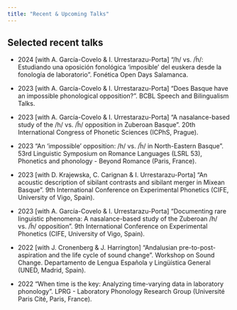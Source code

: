 ```yaml
---
title: "Recent & Upcoming Talks"
---
```


::: {.featured-publications-section}

# Selected recent talks

- 2024 [with A. García-Covelo & I. Urrestarazu-Porta] "/h/ vs. /h̃/: Estudiando una oposición fonológica 'imposible' del euskera desde la fonología de laboratorio". Fonética Open Days Salamanca. [<i class="fas fa-chalkboard-teacher fa-lg"></i>](/static/slides/larraine-osoa/2024-larraine-h-fod.html)

- 2023 [with A. García-Covelo & I. Urrestarazu-Porta] "Does Basque have an impossible phonological opposition?". BCBL Speech and Bilingualism Talks. [<i class="fas fa-chalkboard-teacher fa-lg"></i>](/static/slides/larraine-osoa/2023-larraine-nasals-bcbl.html) [<i class="fas fa-chalkboard-teacher fa-lg"></i>](/static/slides/larraine-osoa/2024-larraine-h-ehu.html)

- 2023 [with A. García-Covelo & I. Urrestarazu-Porta] "A nasalance-based study of the /h/ vs. /h̃/ opposition in Zuberoan Basque". 20th International Congress of Phonetic Sciences (ICPhS, Prague). [<i class="fas fa-chalkboard-teacher fa-lg"></i>](https://urrestarazu.gitlab.io/slides-icphs/2023-larraine-nasals-icphs.html)

- 2023 "An 'impossible' opposition: /h/ vs. /h̃/ in North-Eastern Basque". 53rd Linguistic Symposium on Romance Languages (LSRL 53), Phonetics and phonology - Beyond Romance (Paris, France). [<i class="fas fa-chalkboard-teacher fa-lg"></i>](/static/slides/h/paris.html)

- 2023 [with D. Krajewska, C. Carignan & I. Urrestarazu-Porta] "An acoustic description of sibilant contrasts and sibilant merger in Mixean Basque". 9th International Conference on Experimental Phonetics (CIFE, University of Vigo, Spain). [<i class="fas fa-chalkboard-teacher fa-lg"></i>](https://urrestarazu.gitlab.io/slides/2023-vigo-sibilants.html)

- 2023 [with A. García-Covelo & I. Urrestarazu-Porta] "Documenting rare linguistic phenomena: A nasalance-based study of the Zuberoan /h/ vs. /h̃/ opposition". 9th International Conference on Experimental Phonetics (CIFE, University of Vigo, Spain). [<i class="fas fa-chalkboard-teacher fa-lg"></i>](/static/slides/h/vigo.html)

- 2022 [with J. Cronenberg & J. Harrington] "Andalusian pre-to-post-aspiration and the life cycle of sound change". Workshop on Sound Change. Departamento de Lengua Española y Lingüística General (UNED, Madrid, Spain). [<i class="fas fa-file-pdf fa-lg"></i>](/static/files/slides/h/UNED-Slides.pdf)

- 2022 "When time is the key: Analyzing time-varying data in laboratory phonology". LPRG - Laboratory Phonology Research Group (Université Paris Cité, Paris, France). 

:::
